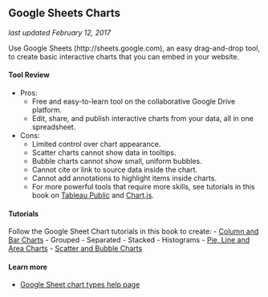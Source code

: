 ## Google Sheets Charts {#chart-google-sheets}
*last updated February 12, 2017*

Use Google Sheets (http://sheets.google.com), an easy drag-and-drop tool, to create basic interactive charts that you can embed in your website.

#### Tool Review {-}
- Pros:
  - Free and easy-to-learn tool on the collaborative Google Drive platform.
  - Edit, share, and publish interactive charts from your data, all in one spreadsheet.
- Cons:
  - Limited control over chart appearance.
  - Scatter charts cannot show data in tooltips.
  - Bubble charts cannot show small, uniform bubbles.
  - Cannot cite or link to source data inside the chart.
  - Cannot add annotations to highlight items inside charts.
  - For more powerful tools that require more skills, see tutorials in this book on [Tableau Public](scatter-chart-tableau/) and [Chart.js](chartjs).

#### Tutorials {-}
Follow the Google Sheet Chart tutorials in this book to create:
- [Column and Bar Charts](column-bar-google)
  - Grouped
  - Separated
  - Stacked
  - Histograms
- [Pie, Line and Area Charts](pie-line-area-google)
- [Scatter and Bubble Charts](scatter-bubble-google)

#### Learn more {-}
- [Google Sheet chart types help page](https://support.google.com/docs/answer/190718)
